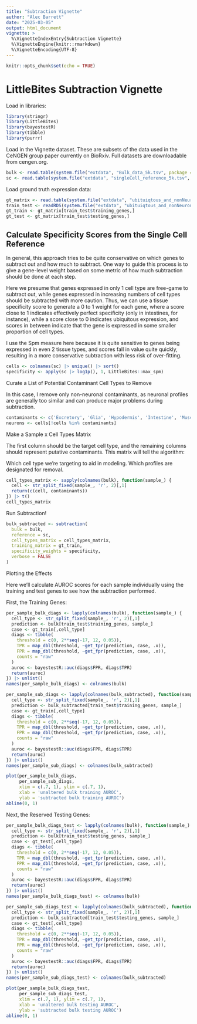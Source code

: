 ```yaml
---
title: "Subtraction Vignette"
author: "Alec Barrett"
date: "2025-03-05"
output: html_document
vignette: >
  %\VignetteIndexEntry{Subtraction Vignette}
  %\VignetteEngine{knitr::rmarkdown}
  %\VignetteEncoding{UTF-8}
---
```


```r
knitr::opts_chunk$set(echo = TRUE)
```
# LittleBites Subtraction Vignette

Load in libraries:

```r
library(stringr)
library(LittleBites)
library(bayestestR)
library(tibble)
library(purrr)
```


Load in the Vignette dataset. These are subsets of the data used in the CeNGEN group paper currently on BioRxiv. Full datasets are downloadable from cengen.org.

```r
bulk <- read.table(system.file("extdata", "Bulk_data_5k.tsv", package = "LittleBites"))
sc <- read.table(system.file("extdata", "singleCell_reference_5k.tsv", package = "LittleBites"))
```

Load ground truth expression data:
```r
gt_matrix <- read.table(system.file("extdata", "ubituiqtous_and_nonNeuronal_gt_genes_matrix_042222.tsv", package = "LittleBites"))
train_test <- readRDS(system.file("extdata", "ubituiqtous_and_nonNeuronal_gt_genes_split_042222.rds", package = "LittleBites"))
gt_train <- gt_matrix[train_test$training_genes,]
gt_test <- gt_matrix[train_test$testing_genes,]
```

## Calculate Specificity Scores from the Single Cell Reference

In general, this approach tries to be quite conservative on which genes to subtract out and how much to subtract. One way to guide this process is to give a gene-level weight based on some metric of how much subtraction should be done at each step.

Here we presume that genes expressed in only 1 cell type are free-game to subtract out, while genes expressed in increasing numbers of cell types should be subtracted with more caution. Thus, we can use a tissue specificity score to generate a 0 to 1 weight for each gene, where a score close to 1 indicates effectively perfect specificity (only in intestines, for instance), while a score close to 0 indicates ubiquitous expression, and scores in between indicate that the gene is expressed in some smaller proportion of cell types.

I use the Spm measure here because it is quite sensitive to genes being expressed in even 2 tissue types, and scores fall in value quite quickly, resulting in a more conservative subtraction with less risk of over-fitting.


```r
cells <- colnames(sc) |> unique() |> sort()
specificity <- apply(sc |> log1p(), 1, LittleBites::max_spm)
```

Curate a List of Potential Contaminant Cell Types to Remove

In this case, I remove only non-neuronal contaminants, as neuronal profiles are generally too similar and can produce major problems during subtraction.


```r
contaminants <- c('Excretory', 'Glia', 'Hypodermis', 'Intestine', 'Muscle_mesoderm', 'Reproductive')
neurons <- cells[!cells %in% contaminants]
```

Make a Sample x Cell Types Matrix

The first column should be the target cell type, and the remaining columns should represent putative contaminants. This matrix will tell the algorithm:

Which cell type we're targeting to aid in modeling.
Which profiles are designated for removal.

```r
cell_types_matrix <- sapply(colnames(bulk), function(sample_) {
  cell <- str_split_fixed(sample_, 'r', 2)[,1]
  return(c(cell, contaminants))
}) |> t()
cell_types_matrix
```

Run Subtraction!



```r
bulk_subtracted <- subtraction(
  bulk = bulk,
  reference = sc,
  cell_types_matrix = cell_types_matrix,
  training_matrix = gt_train,
  specificity_weights = specificity,
  verbose = FALSE
)
```


Plotting the Effects

Here we'll calculate AUROC scores for each sample individually using the training and test genes to see how the subtraction performed.

First, the Training Genes:


```r
per_sample_bulk_diags <- lapply(colnames(bulk), function(sample_) {
  cell_type <- str_split_fixed(sample_, 'r', 2)[,1]
  prediction <- bulk[train_test$training_genes, sample_]
  case <- gt_train[,cell_type]
  diags <- tibble(
    threshold = c(0, 2**seq(-17, 12, 0.05)),
    TPR = map_dbl(threshold, ~get_tpr(prediction, case, .x)),
    FPR = map_dbl(threshold, ~get_fpr(prediction, case, .x)),
    counts = "raw"
  )
  auroc <- bayestestR::auc(diags$FPR, diags$TPR)
  return(auroc)
}) |> unlist()
names(per_sample_bulk_diags) <- colnames(bulk)

per_sample_sub_diags <- lapply(colnames(bulk_subtracted), function(sample_) {
  cell_type <- str_split_fixed(sample_, 'r', 2)[,1]
  prediction <- bulk_subtracted[train_test$training_genes, sample_]
  case <- gt_train[,cell_type]
  diags <- tibble(
    threshold = c(0, 2**seq(-17, 12, 0.05)),
    TPR = map_dbl(threshold, ~get_tpr(prediction, case, .x)),
    FPR = map_dbl(threshold, ~get_fpr(prediction, case, .x)),
    counts = "raw"
  )
  auroc <- bayestestR::auc(diags$FPR, diags$TPR)
  return(auroc)
}) |> unlist()
names(per_sample_sub_diags) <- colnames(bulk_subtracted)

plot(per_sample_bulk_diags,
     per_sample_sub_diags,
     xlim = c(.7, 1), ylim = c(.7, 1),
     xlab = 'unaltered bulk training AUROC',
     ylab = 'subtracted bulk training AUROC')
abline(0, 1)
```

Next, the Reserved Testing Genes:

```r
per_sample_bulk_diags_test <- lapply(colnames(bulk), function(sample_) {
  cell_type <- str_split_fixed(sample_, 'r', 2)[,1]
  prediction <- bulk[train_test$testing_genes, sample_]
  case <- gt_test[,cell_type]
  diags <- tibble(
    threshold = c(0, 2**seq(-17, 12, 0.05)),
    TPR = map_dbl(threshold, ~get_tpr(prediction, case, .x)),
    FPR = map_dbl(threshold, ~get_fpr(prediction, case, .x)),
    counts = "raw"
  )
  auroc <- bayestestR::auc(diags$FPR, diags$TPR)
  return(auroc)
}) |> unlist()
names(per_sample_bulk_diags_test) <- colnames(bulk)

per_sample_sub_diags_test <- lapply(colnames(bulk_subtracted), function(sample_) {
  cell_type <- str_split_fixed(sample_, 'r', 2)[,1]
  prediction <- bulk_subtracted[train_test$testing_genes, sample_]
  case <- gt_test[,cell_type]
  diags <- tibble(
    threshold = c(0, 2**seq(-17, 12, 0.05)),
    TPR = map_dbl(threshold, ~get_tpr(prediction, case, .x)),
    FPR = map_dbl(threshold, ~get_fpr(prediction, case, .x)),
    counts = "raw"
  )
  auroc <- bayestestR::auc(diags$FPR, diags$TPR)
  return(auroc)
}) |> unlist()
names(per_sample_sub_diags_test) <- colnames(bulk_subtracted)

plot(per_sample_bulk_diags_test,
     per_sample_sub_diags_test,
     xlim = c(.7, 1), ylim = c(.7, 1),
     xlab = 'unaltered bulk testing AUROC',
     ylab = 'subtracted bulk testing AUROC')
abline(0, 1)
```

